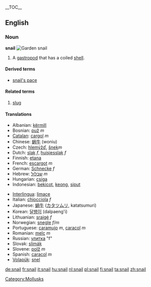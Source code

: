 {{wikipedia}} __TOC__
==English==

===Noun===
'''snail'''
[[Image:Snail2.JPG|thumb|Garden snail]]
# A [[gastropod]] that has a coiled [[shell]].

====Derived terms====
* [[snail's pace]]

====Related terms====
#[[slug]]

{{Flowbreak}}
====Translations====
{{top}}
*Albanian: [[kërmill]]
*Bosnian: [[puž]] ''m''
*[[Catalan]]: [[cargol]] ''m''
*Chinese: [[蜗牛]] (woniu)
*Czech: [[hlemýžď]], [[šnek]]''m''
*Dutch: [[slak]] ''f'', [[huisjesslak]] ''f''
*Finnish: [[etana]]
*French: [[escargot]] ''m''
*German: [[Schnecke]] ''f''
*Hebrew: [[שבלול]] ''m''
*Hungarian: [[csiga]]
*Indonesian: [[bekicot]], [[keong]], [[siput]]
{{mid}}
*[[Interlingua]]: [[limace]]
*Italian: [[chiocciola]] ''f''
*Japanese: [[蝸牛]] ([[カタツムリ]], katatsumuri)
*Korean: [[달팽이]] (dalpaeng'i)
*Lithuanian: [[sraigė]] ''f''
* Norwegian: [[snegle]] ''f''/''m''
*Portuguese: [[caramujo]] ''m'', [[caracol]] ''m''
*Romanian: [[melc]] ''m''
*Russian: [[улитка]] "f"
*Slovak: [[slimák]]
*Slovene: [[polž]] ''m''
*Spanish: [[caracol]] ''m''
*[[Volapük]]: [[snel]]
{{bottom}}

[[Category:Mollusks]]

[[de:snail]]
[[fr:snail]]
[[it:snail]]
[[hu:snail]]
[[nl:snail]]
[[pl:snail]]
[[fi:snail]]
[[ta:snail]]
[[zh:snail]]